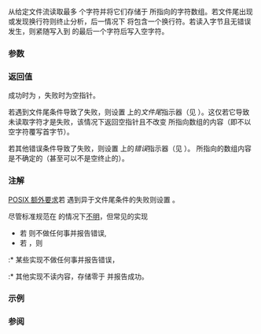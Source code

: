 {{cpp/title|fgets}}
{{cpp/io/c/navbar}}
{{ddcl|header=cstdio|
char* fgets( char* str, int count, std::FILE* stream );
}}

从给定文件流读取最多 {{c|count - 1}} 个字符并将它们存储于 {{c|str}} 所指向的字符数组。若文件尾出现或发现换行符则终止分析，后一情况下 {{c|str}} 将包含一个换行符。若读入字节且无错误发生，则紧随写入到 {{c|str}} 的最后一个字符后写入空字符。

===参数===
{{par begin}}
{{par|str|指向 char 数组元素的指针}}
{{par|count|要写入的最大字符数（典型地为 {{c|str}} 的长度）}}
{{par|stream|读取数据来源的文件流}}
{{par end}}

===返回值===
成功时为 {{c|str}}，失败时为空指针。

若遇到文件尾条件导致了失败，则设置 {{c|stream}} 上的''文件尾''指示器（见 {{lc|std::feof()}}）。这仅若它导致未读取字符才是失败，该情况下返回空指针且不改变 {{c|str}} 所指向数组的内容（即不以空字符覆写首字节）。

若其他错误条件导致了失败，则设置 {{c|stream}} 上的''错误''指示器（见 {{lc|std::ferror()}}）。{{c|str}} 所指向的数组内容是不确定的（甚至可以不是空终止的）。

===注解===
[http://pubs.opengroup.org/onlinepubs/9699919799/functions/fgets.html POSIX 额外要求]若 {{tt|fgets}} 遇到异于文件尾条件的失败则设置 {{lc|errno}}。

尽管标准规范在 {{c|1=count &lt;= 1}} 的情况下[https://stackoverflow.com/questions/23388620 不明]，但常见的实现
* 若 {{c|count &lt; 1}} 则不做任何事并报告错误,
* 若 {{c|1=count == 1}}，则
:* 某些实现不做任何事并报告错误，
:* 其他实现不读内容，存储零于 {{c|str[0]}} 并报告成功。

===示例===
{{example
|code=
#include &lt;cstdio&gt;
#include &lt;cstdlib&gt;
#include &lt;iomanip&gt;
#include &lt;iostream&gt;
#include &lt;span&gt;

void dump(std::span&lt;const char&gt; buf, std::size_t offset)
{
    std::cout &lt;&lt; std::dec;
    for (char ch : buf)
        std::cout &lt;&lt; (ch &gt;= ' ' ? ch : '.'), offset--;
    std::cout &lt;&lt; std::string(offset, ' ') &lt;&lt; std::hex
              &lt;&lt; std::setfill('0') &lt;&lt; std::uppercase;
    for (unsigned ch : buf)
        std::cout &lt;&lt; std::setw(2) &lt;&lt; ch &lt;&lt; ' ';
    std::cout &lt;&lt; std::dec &lt;&lt; '\n';
}

int main()
{
    std::FILE* tmpf = std::tmpfile();
    std::fputs("Alan Turing\n", tmpf);
    std::fputs("John von Neumann\n", tmpf);
    std::fputs("Alonzo Church\n", tmpf);

    std::rewind(tmpf);
    for (char buf[8]; std::fgets(buf, sizeof buf, tmpf) != nullptr;)
        dump(buf, 10);
}
|output=
Alan Tu.  41 6C 61 6E 20 54 75 00 
ring..u.  72 69 6E 67 0A 00 75 00 
John vo.  4A 6F 68 6E 20 76 6F 00 
n Neuma.  6E 20 4E 65 75 6D 61 00 
nn..uma.  6E 6E 0A 00 75 6D 61 00 
Alonzo .  41 6C 6F 6E 7A 6F 20 00 
Church..  43 68 75 72 63 68 0A 00
}}

===参阅===
{{dsc begin}}
{{dsc inc|cpp/io/c/dsc fscanf}}
{{dsc inc|cpp/io/c/dsc gets}}
{{dsc inc|cpp/io/c/dsc fputs}}
{{dsc see c|c/io/fgets}}
{{dsc end}}

{{langlinks|de|en|es|fr|it|ja|pt|ru}}